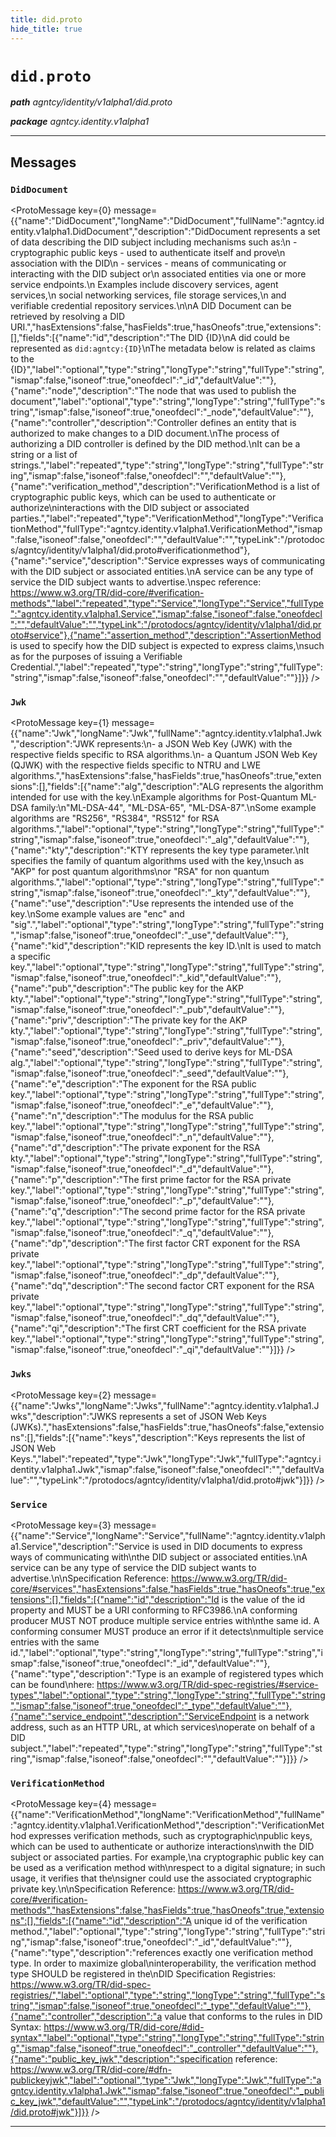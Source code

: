 ```yaml
---
title: did.proto
hide_title: true
---
```



# `did.proto`
_**path** agntcy/identity/v1alpha1/did.proto_

_**package** agntcy.identity.v1alpha1_



---

## Messages


### `DidDocument`
<ProtoMessage key={0} message={{"name":"DidDocument","longName":"DidDocument","fullName":"agntcy.identity.v1alpha1.DidDocument","description":"DidDocument represents a set of data describing the DID subject including mechanisms such as:\n  - cryptographic public keys - used to authenticate itself and prove\n    association with the DID\n  - services - means of communicating or interacting with the DID subject or\n    associated entities via one or more service endpoints.\n    Examples include discovery services, agent services,\n    social networking services, file storage services,\n    and verifiable credential repository services.\n\nA DID Document can be retrieved by resolving a DID URI.","hasExtensions":false,"hasFields":true,"hasOneofs":true,"extensions":[],"fields":[{"name":"id","description":"The DID {ID}\nA did could be represented as `did:agntcy:{ID}`\nThe metadata below is related as claims to the {ID}","label":"optional","type":"string","longType":"string","fullType":"string","ismap":false,"isoneof":true,"oneofdecl":"_id","defaultValue":""},{"name":"node","description":"The node that was used to publish the document","label":"optional","type":"string","longType":"string","fullType":"string","ismap":false,"isoneof":true,"oneofdecl":"_node","defaultValue":""},{"name":"controller","description":"Controller defines an entity that is authorized to make changes to a DID document.\nThe process of authorizing a DID controller is defined by the DID method.\nIt can be a string or a list of strings.","label":"repeated","type":"string","longType":"string","fullType":"string","ismap":false,"isoneof":false,"oneofdecl":"","defaultValue":""},{"name":"verification_method","description":"VerificationMethod is a list of cryptographic public keys, which can be used to authenticate or authorize\ninteractions with the DID subject or associated parties.","label":"repeated","type":"VerificationMethod","longType":"VerificationMethod","fullType":"agntcy.identity.v1alpha1.VerificationMethod","ismap":false,"isoneof":false,"oneofdecl":"","defaultValue":"","typeLink":"/protodocs/agntcy/identity/v1alpha1/did.proto#verificationmethod"},{"name":"service","description":"Service expresses ways of communicating with the DID subject or associated entities.\nA service can be any type of service the DID subject wants to advertise.\nspec reference: https://www.w3.org/TR/did-core/#verification-methods","label":"repeated","type":"Service","longType":"Service","fullType":"agntcy.identity.v1alpha1.Service","ismap":false,"isoneof":false,"oneofdecl":"","defaultValue":"","typeLink":"/protodocs/agntcy/identity/v1alpha1/did.proto#service"},{"name":"assertion_method","description":"AssertionMethod is used to specify how the DID subject is expected to express claims,\nsuch as for the purposes of issuing a Verifiable Credential.","label":"repeated","type":"string","longType":"string","fullType":"string","ismap":false,"isoneof":false,"oneofdecl":"","defaultValue":""}]}} />


### `Jwk`
<ProtoMessage key={1} message={{"name":"Jwk","longName":"Jwk","fullName":"agntcy.identity.v1alpha1.Jwk","description":"JWK represents:\n- a JSON Web Key (JWK) with the respective fields specific to RSA algorithms.\n- a Quantum JSON Web Key (QJWK) with the respective fields specific to NTRU and LWE algorithms.","hasExtensions":false,"hasFields":true,"hasOneofs":true,"extensions":[],"fields":[{"name":"alg","description":"ALG represents the algorithm intended for use with the key.\nExample algorithms for Post-Quantum ML-DSA family:\n\"ML-DSA-44\", \"ML-DSA-65\", \"ML-DSA-87\".\nSome example algorithms are \"RS256\", \"RS384\", \"RS512\" for RSA algorithms.","label":"optional","type":"string","longType":"string","fullType":"string","ismap":false,"isoneof":true,"oneofdecl":"_alg","defaultValue":""},{"name":"kty","description":"KTY represents the key type parameter.\nIt specifies the family of quantum algorithms used with the key,\nsuch as \"AKP\" for post quantum algorithms\nor \"RSA\" for non quantum algorithms.","label":"optional","type":"string","longType":"string","fullType":"string","ismap":false,"isoneof":true,"oneofdecl":"_kty","defaultValue":""},{"name":"use","description":"Use represents the intended use of the key.\nSome example values are \"enc\" and \"sig\".","label":"optional","type":"string","longType":"string","fullType":"string","ismap":false,"isoneof":true,"oneofdecl":"_use","defaultValue":""},{"name":"kid","description":"KID represents the key ID.\nIt is used to match a specific key.","label":"optional","type":"string","longType":"string","fullType":"string","ismap":false,"isoneof":true,"oneofdecl":"_kid","defaultValue":""},{"name":"pub","description":"The public key for the AKP kty.","label":"optional","type":"string","longType":"string","fullType":"string","ismap":false,"isoneof":true,"oneofdecl":"_pub","defaultValue":""},{"name":"priv","description":"The private key for the AKP kty.","label":"optional","type":"string","longType":"string","fullType":"string","ismap":false,"isoneof":true,"oneofdecl":"_priv","defaultValue":""},{"name":"seed","description":"Seed used to derive keys for ML-DSA alg.","label":"optional","type":"string","longType":"string","fullType":"string","ismap":false,"isoneof":true,"oneofdecl":"_seed","defaultValue":""},{"name":"e","description":"The exponent for the RSA public key.","label":"optional","type":"string","longType":"string","fullType":"string","ismap":false,"isoneof":true,"oneofdecl":"_e","defaultValue":""},{"name":"n","description":"The modulus for the RSA public key.","label":"optional","type":"string","longType":"string","fullType":"string","ismap":false,"isoneof":true,"oneofdecl":"_n","defaultValue":""},{"name":"d","description":"The private exponent for the RSA kty.","label":"optional","type":"string","longType":"string","fullType":"string","ismap":false,"isoneof":true,"oneofdecl":"_d","defaultValue":""},{"name":"p","description":"The first prime factor for the RSA private key.","label":"optional","type":"string","longType":"string","fullType":"string","ismap":false,"isoneof":true,"oneofdecl":"_p","defaultValue":""},{"name":"q","description":"The second prime factor for the RSA private key.","label":"optional","type":"string","longType":"string","fullType":"string","ismap":false,"isoneof":true,"oneofdecl":"_q","defaultValue":""},{"name":"dp","description":"The first factor CRT exponent for the RSA private key.","label":"optional","type":"string","longType":"string","fullType":"string","ismap":false,"isoneof":true,"oneofdecl":"_dp","defaultValue":""},{"name":"dq","description":"The second factor CRT exponent for the RSA private key.","label":"optional","type":"string","longType":"string","fullType":"string","ismap":false,"isoneof":true,"oneofdecl":"_dq","defaultValue":""},{"name":"qi","description":"The first CRT coefficient for the RSA private key.","label":"optional","type":"string","longType":"string","fullType":"string","ismap":false,"isoneof":true,"oneofdecl":"_qi","defaultValue":""}]}} />


### `Jwks`
<ProtoMessage key={2} message={{"name":"Jwks","longName":"Jwks","fullName":"agntcy.identity.v1alpha1.Jwks","description":"JWKS represents a set of JSON Web Keys (JWKs).","hasExtensions":false,"hasFields":true,"hasOneofs":false,"extensions":[],"fields":[{"name":"keys","description":"Keys represents the list of JSON Web Keys.","label":"repeated","type":"Jwk","longType":"Jwk","fullType":"agntcy.identity.v1alpha1.Jwk","ismap":false,"isoneof":false,"oneofdecl":"","defaultValue":"","typeLink":"/protodocs/agntcy/identity/v1alpha1/did.proto#jwk"}]}} />


### `Service`
<ProtoMessage key={3} message={{"name":"Service","longName":"Service","fullName":"agntcy.identity.v1alpha1.Service","description":"Service is used in DID documents to express ways of communicating with\nthe DID subject or associated entities.\nA service can be any type of service the DID subject wants to advertise.\n\nSpecification Reference: https://www.w3.org/TR/did-core/#services","hasExtensions":false,"hasFields":true,"hasOneofs":true,"extensions":[],"fields":[{"name":"id","description":"Id is the value of the id property and MUST be a URI conforming to RFC3986.\nA conforming producer MUST NOT produce multiple service entries with\nthe same id. A conforming consumer MUST produce an error if it detects\nmultiple service entries with the same id.","label":"optional","type":"string","longType":"string","fullType":"string","ismap":false,"isoneof":true,"oneofdecl":"_id","defaultValue":""},{"name":"type","description":"Type is an example of registered types which can be found\nhere: https://www.w3.org/TR/did-spec-registries/#service-types","label":"optional","type":"string","longType":"string","fullType":"string","ismap":false,"isoneof":true,"oneofdecl":"_type","defaultValue":""},{"name":"service_endpoint","description":"ServiceEndpoint is a network address, such as an HTTP URL, at which services\noperate on behalf of a DID subject.","label":"repeated","type":"string","longType":"string","fullType":"string","ismap":false,"isoneof":false,"oneofdecl":"","defaultValue":""}]}} />


### `VerificationMethod`
<ProtoMessage key={4} message={{"name":"VerificationMethod","longName":"VerificationMethod","fullName":"agntcy.identity.v1alpha1.VerificationMethod","description":"VerificationMethod expresses verification methods, such as cryptographic\npublic keys, which can be used to authenticate or authorize interactions\nwith the DID subject or associated parties. For example,\na cryptographic public key can be used as a verification method with\nrespect to a digital signature; in such usage, it verifies that the\nsigner could use the associated cryptographic private key.\n\nSpecification Reference: https://www.w3.org/TR/did-core/#verification-methods","hasExtensions":false,"hasFields":true,"hasOneofs":true,"extensions":[],"fields":[{"name":"id","description":"A unique id of the verification method.","label":"optional","type":"string","longType":"string","fullType":"string","ismap":false,"isoneof":true,"oneofdecl":"_id","defaultValue":""},{"name":"type","description":"references exactly one verification method type. In order to maximize global\ninteroperability, the verification method type SHOULD be registered in the\nDID Specification Registries: https://www.w3.org/TR/did-spec-registries/","label":"optional","type":"string","longType":"string","fullType":"string","ismap":false,"isoneof":true,"oneofdecl":"_type","defaultValue":""},{"name":"controller","description":"a value that conforms to the rules in DID Syntax: https://www.w3.org/TR/did-core/#did-syntax","label":"optional","type":"string","longType":"string","fullType":"string","ismap":false,"isoneof":true,"oneofdecl":"_controller","defaultValue":""},{"name":"public_key_jwk","description":"specification reference: https://www.w3.org/TR/did-core/#dfn-publickeyjwk","label":"optional","type":"Jwk","longType":"Jwk","fullType":"agntcy.identity.v1alpha1.Jwk","ismap":false,"isoneof":true,"oneofdecl":"_public_key_jwk","defaultValue":"","typeLink":"/protodocs/agntcy/identity/v1alpha1/did.proto#jwk"}]}} />

---


  